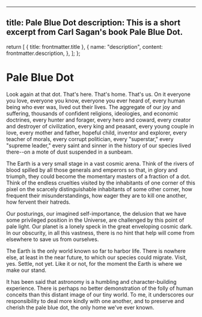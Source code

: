 
---
title: Pale Blue Dot
description: This is a short excerpt from Carl Sagan's book Pale Blue Dot.
---

  return [
    { title: frontmatter.title },
    {
      name: "description",
      content: frontmatter.description,
    },
  ];
};

# Pale Blue Dot

Look again at that dot. That's here. That's home. That's us. On it everyone you love, everyone you know, everyone you ever heard of, every human being who ever was, lived out their lives. The aggregate of our joy and suffering, thousands of confident religions, ideologies, and economic doctrines, every hunter and forager, every hero and coward, every creator and destroyer of civilization, every king and peasant, every young couple in love, every mother and father, hopeful child, inventor and explorer, every teacher of morals, every corrupt politician, every "superstar," every "supreme leader," every saint and sinner in the history of our species lived there--on a mote of dust suspended in a sunbeam.

The Earth is a very small stage in a vast cosmic arena. Think of the rivers of blood spilled by all those generals and emperors so that, in glory and triumph, they could become the momentary masters of a fraction of a dot. Think of the endless cruelties visited by the inhabitants of one corner of this pixel on the scarcely distinguishable inhabitants of some other corner, how frequent their misunderstandings, how eager they are to kill one another, how fervent their hatreds.

Our posturings, our imagined self-importance, the delusion that we have some privileged position in the Universe, are challenged by this point of pale light. Our planet is a lonely speck in the great enveloping cosmic dark. In our obscurity, in all this vastness, there is no hint that help will come from elsewhere to save us from ourselves.

The Earth is the only world known so far to harbor life. There is nowhere else, at least in the near future, to which our species could migrate. Visit, yes. Settle, not yet. Like it or not, for the moment the Earth is where we make our stand.

It has been said that astronomy is a humbling and character-building experience. There is perhaps no better demonstration of the folly of human conceits than this distant image of our tiny world. To me, it underscores our responsibility to deal more kindly with one another, and to preserve and cherish the pale blue dot, the only home we've ever known.